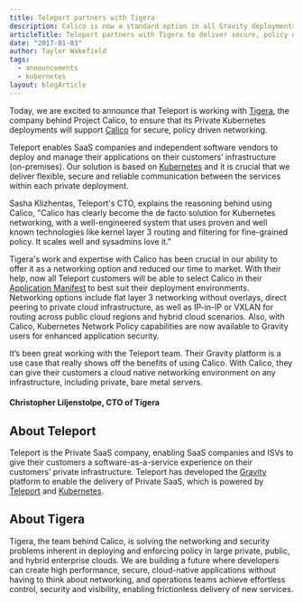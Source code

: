 ```yaml
---
title: Teleport partners with Tigera
description: Calico is now a standard option in all Gravity deployments.
articleTitle: Teleport partners with Tigera to deliver secure, policy driven networking for its Private Kubernetes deployments
date: "2017-01-03"
author: Taylor Wakefield
tags:
  - announcements
  - kubernetes
layout: blogArticle
---
```



Today, we are excited to announce that Teleport is working with
[Tigera](https://www.tigera.io/), the company behind Project Calico, to ensure
that its Private Kubernetes deployments will support
[Calico](https://www.tigera.io/project-calico/) for secure, policy driven networking.

Teleport enables SaaS companies and independent software vendors to deploy
and manage their applications on their customers’ infrastructure (on-premises).
Our solution is based on [Kubernetes](https://kubernetes.io/) and it is crucial
that we deliver flexible, secure and reliable communication between the
services within each private deployment.

Sasha Klizhentas, Teleport's CTO, explains the reasoning behind using
Calico, "Calico has clearly become the de facto solution for Kubernetes
networking, with a well-engineered system that uses proven and well known
technologies like kernel layer 3 routing and filtering for fine-grained policy.
It scales well and sysadmins love it."

Tigera's work and expertise with Calico has been crucial in our ability to
offer it as a networking option and reduced our time to market. With their
help, now all Teleport customers will be able to select Calico in their
[Application Manifest](https://goteleport.com/gravity/docs/pack/#application-manifest) to best
suit their deployment environments. Networking options include flat layer 3
networking without overlays, direct peering to private cloud infrastructure, as
well as IP-in-IP or VXLAN for routing across public cloud regions and hybrid
cloud scenarios. Also, with Calico, Kubernetes Network Policy capabilities are
now available to Gravity users for enhanced application security.

<Quote>
It’s been great working with the Teleport team. Their Gravity platform is a use case that really shows off the benefits of using Calico. With Calico, they can give their customers a cloud native networking environment on any infrastructure, including private, bare metal servers.

#### Christopher Liljenstolpe, CTO of Tigera

</Quote>

## About Teleport

Teleport is the Private SaaS company, enabling SaaS companies and ISVs to
give their customers a software-as-a-service experience on their customers’
private infrastructure. Teleport has developed the
[Gravity](https://goteleport.com/) platform to enable the delivery
of Private SaaS, which is powered by
[Teleport](https://goteleport.com/) and
[Kubernetes](https://kubernetes.io/).

<EmailSubscribeViolet />

## About Tigera

Tigera, the team behind Calico, is solving the networking and security problems
inherent in deploying and enforcing policy in large private, public, and hybrid
enterprise clouds. We are building a future where developers can create high
performance, secure, cloud-native applications without having to think about
networking, and operations teams achieve effortless control, security and
visibility, enabling frictionless delivery of new services.
